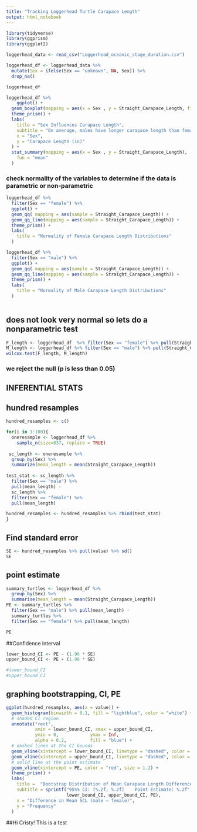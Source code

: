 ```yaml
---
title: "Tracking Loggerhead Turtle Carapace Length"
output: html_notebook
---
```


```r
library(tidyverse)
library(ggprism)
library(ggplot2)
```

```r
loggerhead_data <- read_csv("Loggerhead_oceanic_stage_duration.csv")

loggerhead_df <- loggerhead_data %>%
  mutate(Sex = ifelse(Sex == "unknown", NA, Sex)) %>% 
  drop_na()

loggerhead_df

```


```r
loggerhead_df %>%
    ggplot() + 
  geom_boxplot(mapping = aes(x = Sex , y = Straight_Carapace_Length, fill = Sex)) +
  theme_prism() +
  labs(
    title = "Sex Influences Carapace Length", 
    subtitle = "On average, males have longer carapace length than females",
    x = "Sex",
    y = "Carapace Length (in)"
  ) +
  stat_summary(mapping = aes(x = Sex , y = Straight_Carapace_Length), 
    fun = "mean"
  )

```


### check normality of the variables to determine if the data is parametric or non-parametric

```r
loggerhead_df %>%
  filter(Sex == "female") %>% 
  ggplot() +
  geom_qq( mapping = aes(sample = Straight_Carapace_Length)) +
  geom_qq_line(mapping = aes(sample = Straight_Carapace_Length)) + 
  theme_prism() + 
  labs(
    title = "Normality of Female Carapace Length Distributions"
  )

loggerhead_df %>%
  filter(Sex == "male") %>% 
  ggplot() +
  geom_qq( mapping = aes(sample = Straight_Carapace_Length)) +
  geom_qq_line(mapping = aes(sample = Straight_Carapace_Length)) +
  theme_prism() + 
  labs(
    title = "Normality of Male Carapace Length Distributions"
  )
  
```

## does not look very normal so lets do a nonparametric test 

```r
F_length <- loggerhead_df  %>% filter(Sex == "female") %>% pull(Straight_Carapace_Length)
M_length <- loggerhead_df %>% filter(Sex == "male") %>% pull(Straight_Carapace_Length)
wilcox.test(F_length, M_length)
```
### we reject the null (p is less than 0.05)

## INFERENTIAL STATS

## hundred resamples 

```r
hundred_resamples <- c()

for(i in 1:100){
  oneresample <- loggerhead_df %>%
    sample_n(size=837, replace = TRUE)
  
 sc_length <- oneresample %>% 
  group_by(Sex) %>%
  summarize(mean_length = mean(Straight_Carapace_Length))
  
test_stat <- sc_length %>% 
  filter(Sex == "male") %>% 
  pull(mean_length) -
  sc_length %>%
  filter(Sex == "female") %>%
  pull(mean_length)

hundred_resamples <- hundred_resamples %>% rbind(test_stat)
}

```

## Find standard error 
```r
SE <- hundred_resamples %>% pull(value) %>% sd()
SE
```
## point estimate
```r
summary_turtles <- loggerhead_df %>% 
  group_by(Sex) %>%
  summarise(mean_length = mean(Straight_Carapace_Length))
PE <- summary_turtles %>% 
  filter(Sex == "male") %>% pull(mean_length) -
  summary_turtles %>%
  filter(Sex == "female") %>% pull(mean_length)

PE
```

##Confidence interval

```r
lower_bound_CI <- PE - (1.96 * SE) 
upper_bound_CI <- PE + (1.96 * SE)

#lower_bound_CI
#upper_bound_CI
```


## graphing bootstrapping, CI, PE

```r
ggplot(hundred_resamples, aes(x = value)) +
  geom_histogram(binwidth = 0.1, fill = "lightblue", color = "white") +
  # shaded CI region
  annotate("rect",
           xmin = lower_bound_CI, xmax = upper_bound_CI,
           ymin = 0,            ymax = Inf,
           alpha = 0.2,         fill = "blue") +
  # dashed lines at the CI bounds
  geom_vline(xintercept = lower_bound_CI, linetype = "dashed", color = "blue", size = 1) +
  geom_vline(xintercept = upper_bound_CI, linetype = "dashed", color = "blue", size = 1) +
  # solid line at the point estimate
  geom_vline(xintercept = PE, color = "red", size = 1.2) +
  theme_prism() +
  labs(
    title =  "Bootstrap Distribution of Mean Carapace Length Difference",
    subtitle = sprintf("95%% CI: [%.2f, %.2f]    Point Estimate: %.2f", 
                       lower_bound_CI, upper_bound_CI, PE),
    x = "Difference in Mean SCL (male – female)",
    y = "Frequency"
  )
```

##Hi Cristy! This is a test